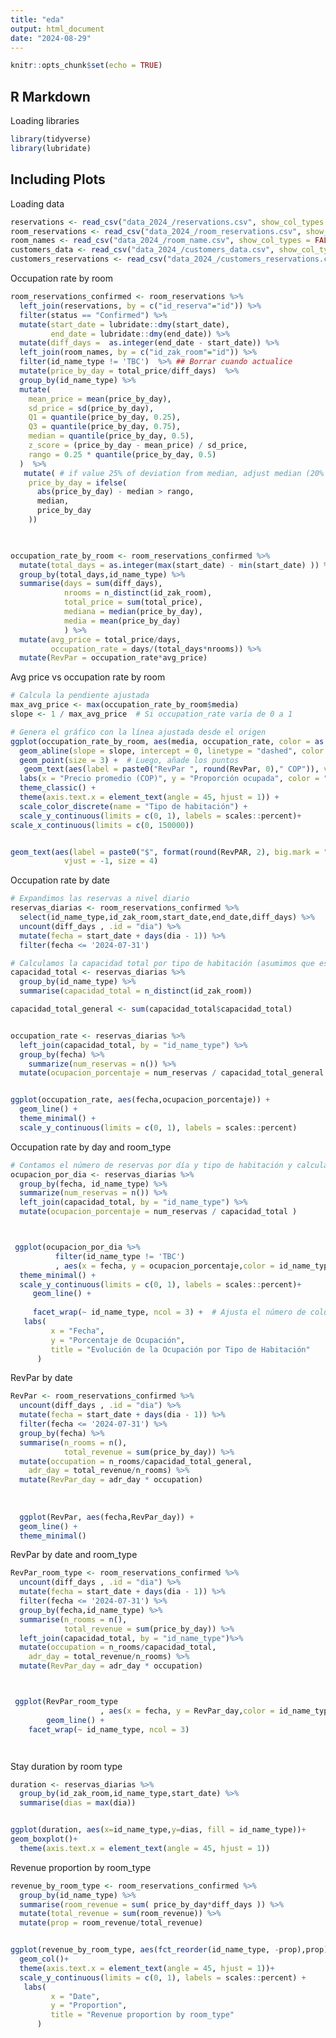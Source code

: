 ```yaml
---
title: "eda"
output: html_document
date: "2024-08-29"
---
```


```r
knitr::opts_chunk$set(echo = TRUE)
```

## R Markdown

Loading libraries

```r
library(tidyverse)
library(lubridate)
```

## Including Plots

Loading data

```r
reservations <- read_csv("data_2024_/reservations.csv", show_col_types = FALSE)
room_reservations <- read_csv("data_2024_/room_reservations.csv", show_col_types = FALSE)
room_names <- read_csv("data_2024_/room_name.csv", show_col_types = FALSE)
customers_data <- read_csv("data_2024_/customers_data.csv", show_col_types = FALSE)
customers_reservations <- read_csv("data_2024_/customers_reservations.csv", show_col_types = FALSE)
```

Occupation rate by room

```r
room_reservations_confirmed <- room_reservations %>% 
  left_join(reservations, by = c("id_reserva"="id")) %>% 
  filter(status == "Confirmed") %>% 
  mutate(start_date = lubridate::dmy(start_date),
         end_date = lubridate::dmy(end_date)) %>% 
  mutate(diff_days =  as.integer(end_date - start_date)) %>% 
  left_join(room_names, by = c("id_zak_room"="id")) %>% 
  filter(id_name_type != 'TBC')  %>% ## Borrar cuando actualice
  mutate(price_by_day = total_price/diff_days)  %>% 
  group_by(id_name_type) %>%
  mutate(
    mean_price = mean(price_by_day),
    sd_price = sd(price_by_day),
    Q1 = quantile(price_by_day, 0.25),
    Q3 = quantile(price_by_day, 0.75),
    median = quantile(price_by_day, 0.5),
    z_score = (price_by_day - mean_price) / sd_price,
    rango = 0.25 * quantile(price_by_day, 0.5)
  )  %>% 
   mutate( # if value 25% of deviation from median, adjust median (20% maximum disco)
    price_by_day = ifelse(
      abs(price_by_day) - median > rango,
      median,
      price_by_day
    ))
  


occupation_rate_by_room <- room_reservations_confirmed %>% 
  mutate(total_days = as.integer(max(start_date) - min(start_date) )) %>% 
  group_by(total_days,id_name_type) %>% 
  summarise(days = sum(diff_days),
            nrooms = n_distinct(id_zak_room),
            total_price = sum(total_price),
            mediana = median(price_by_day),
            media = mean(price_by_day)
            ) %>% 
  mutate(avg_price = total_price/days,
         occupation_rate = days/(total_days*nrooms)) %>% 
  mutate(RevPar = occupation_rate*avg_price)

```
 Avg price vs occupation rate by room
```r

# Calcula la pendiente ajustada
max_avg_price <- max(occupation_rate_by_room$media)
slope <- 1 / max_avg_price  # Si occupation_rate varía de 0 a 1

# Genera el gráfico con la línea ajustada desde el origen
ggplot(occupation_rate_by_room, aes(media, occupation_rate, color = as.factor(id_name_type))) +  
  geom_abline(slope = slope, intercept = 0, linetype = "dashed", color = "black") +  # Línea ajustada desde (0, 0)
  geom_point(size = 3) +  # Luego, añade los puntos
   geom_text(aes(label = paste0("RevPar ", round(RevPar, 0)," COP")), vjust = -1, size = 2.5) + 
  labs(x = "Precio promedio (COP)", y = "Proporción ocupada", color = "Tipo de habitación") + 
  theme_classic() + 
  theme(axis.text.x = element_text(angle = 45, hjust = 1)) + 
  scale_color_discrete(name = "Tipo de habitación") +
  scale_y_continuous(limits = c(0, 1), labels = scales::percent)+
scale_x_continuous(limits = c(0, 150000))


geom_text(aes(label = paste0("$", format(round(RevPAR, 2), big.mark = "."))), 
            vjust = -1, size = 4)

```

Occupation rate by date 
```r
# Expandimos las reservas a nivel diario
reservas_diarias <- room_reservations_confirmed %>%
  select(id_name_type,id_zak_room,start_date,end_date,diff_days) %>% 
  uncount(diff_days , .id = "dia") %>%
  mutate(fecha = start_date + days(dia - 1)) %>% 
  filter(fecha <= '2024-07-31')

# Calculamos la capacidad total por tipo de habitación (asumimos que es constante)
capacidad_total <- reservas_diarias %>%
  group_by(id_name_type) %>% 
  summarise(capacidad_total = n_distinct(id_zak_room))

capacidad_total_general <- sum(capacidad_total$capacidad_total)


occupation_rate <- reservas_diarias %>%
  left_join(capacidad_total, by = "id_name_type") %>%
  group_by(fecha) %>%
    summarize(num_reservas = n()) %>% 
  mutate(ocupacion_porcentaje = num_reservas / capacidad_total_general )


ggplot(occupation_rate, aes(fecha,ocupacion_porcentaje)) +
  geom_line() +
  theme_minimal() + 
  scale_y_continuous(limits = c(0, 1), labels = scales::percent)


```
Occupation rate by day and room_type
```r

# Contamos el número de reservas por día y tipo de habitación y calculamos el porcentaje de ocupación
ocupacion_por_dia <- reservas_diarias %>%
  group_by(fecha, id_name_type) %>%
  summarize(num_reservas = n()) %>%
  left_join(capacidad_total, by = "id_name_type") %>%
  mutate(ocupacion_porcentaje = num_reservas / capacidad_total )



 ggplot(ocupacion_por_dia %>% 
          filter(id_name_type != 'TBC')
          , aes(x = fecha, y = ocupacion_porcentaje,color = id_name_type)) +
  theme_minimal() + 
  scale_y_continuous(limits = c(0, 1), labels = scales::percent)+
     geom_line() +
   
     facet_wrap(~ id_name_type, ncol = 3) +  # Ajusta el número de columnas si lo deseas
   labs(
         x = "Fecha",
         y = "Porcentaje de Ocupación",
         title = "Evolución de la Ocupación por Tipo de Habitación"
      )


```
RevPar by date
```r
RevPar <- room_reservations_confirmed %>% 
  uncount(diff_days , .id = "dia") %>%
  mutate(fecha = start_date + days(dia - 1)) %>% 
  filter(fecha <= '2024-07-31') %>% 
  group_by(fecha) %>% 
  summarise(n_rooms = n(),
            total_revenue = sum(price_by_day)) %>% 
  mutate(occupation = n_rooms/capacidad_total_general,
    adr_day = total_revenue/n_rooms) %>% 
  mutate(RevPar_day = adr_day * occupation)
  
  
  
  ggplot(RevPar, aes(fecha,RevPar_day)) +
  geom_line() +
  theme_minimal()


```



RevPar by date and room_type
```r

RevPar_room_type <- room_reservations_confirmed %>% 
  uncount(diff_days , .id = "dia") %>%
  mutate(fecha = start_date + days(dia - 1)) %>% 
  filter(fecha <= '2024-07-31') %>% 
  group_by(fecha,id_name_type) %>% 
  summarise(n_rooms = n(),
            total_revenue = sum(price_by_day)) %>% 
  left_join(capacidad_total, by = "id_name_type")%>% 
  mutate(occupation = n_rooms/capacidad_total,
    adr_day = total_revenue/n_rooms) %>% 
  mutate(RevPar_day = adr_day * occupation)



 ggplot(RevPar_room_type  
                    , aes(x = fecha, y = RevPar_day,color = id_name_type)) +
        geom_line() +
    facet_wrap(~ id_name_type, ncol = 3) 




```



Stay duration by room type

```r
duration <- reservas_diarias %>% 
  group_by(id_zak_room,id_name_type,start_date) %>% 
  summarise(dias = max(dia))


ggplot(duration, aes(x=id_name_type,y=dias, fill = id_name_type))+
geom_boxplot()+ 
  theme(axis.text.x = element_text(angle = 45, hjust = 1)) 

```

Revenue proportion by room_type

```r

revenue_by_room_type <- room_reservations_confirmed %>% 
  group_by(id_name_type) %>% 
  summarise(room_revenue = sum( price_by_day*diff_days )) %>% 
  mutate(total_revenue = sum(room_revenue)) %>% 
  mutate(prop = room_revenue/total_revenue)


ggplot(revenue_by_room_type, aes(fct_reorder(id_name_type, -prop),prop))+
  geom_col()+ 
  theme(axis.text.x = element_text(angle = 45, hjust = 1))+ 
  scale_y_continuous(limits = c(0, 1), labels = scales::percent) +  
   labs(
         x = "Date",
         y = "Proportion",
         title = "Revenue proportion by room_type"
      )



```





```r



```


